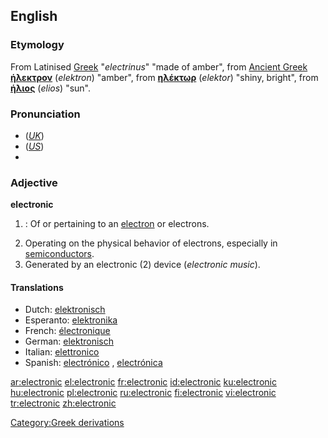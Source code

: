 ==English==

{{rank|account|party|sight|455|electronic|sea|necessary|idea}}

===Etymology===
From Latinised [[Greek]] "''electrinus''" "made of amber", from [[Ancient Greek]]  '''[[ήλεκτρον]]''' (''elektron'') "amber", from '''[[ηλέκτωρ]]''' (''elektor'') "shiny, bright", from '''[[ήλιος]]''' (''elios'') "sun".

===Pronunciation===
*(''[[Received Pronunciation|UK]]'') {{IPA|/ɪˌlɛkˈtɹɒnɪk/}}
*(''[[General American|US]]'') {{IPA|/ɪˌlɛkˈtɹɑnɪk/}}
*{{audio|en-us-electronic.ogg|Audio (US)}}

===Adjective===
'''electronic'''

# {{context|physics|chemistry}}: Of or pertaining to an [[electron]] or electrons.
# Operating on the physical behavior of electrons, especially in [[semiconductor]]s.
# Generated by an electronic (2) device (''electronic music'').

====Translations====
*Dutch: [[elektronisch]]
*Esperanto: [[elektronika]]
*French: [[électronique]] {{f}}
*German: [[elektronisch]]
*Italian: [[elettronico]]
*Spanish: [[electrónico]] {{m}}, [[electrónica]] {{f}}

[[Category:Greek derivations]]

[[ar:electronic]]
[[el:electronic]]
[[fr:electronic]]
[[id:electronic]]
[[ku:electronic]]
[[hu:electronic]]
[[pl:electronic]]
[[ru:electronic]]
[[fi:electronic]]
[[vi:electronic]]
[[tr:electronic]]
[[zh:electronic]]
